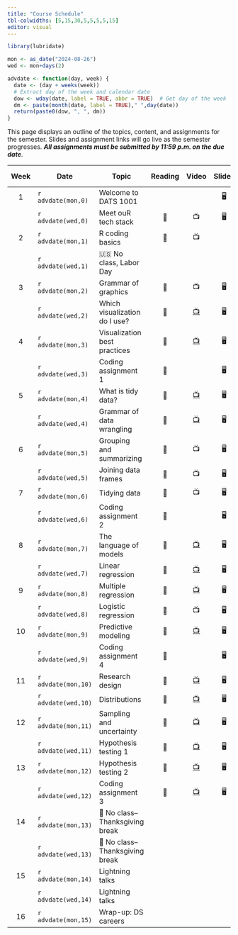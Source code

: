 ```yaml
---
title: "Course Schedule"
tbl-colwidths: [5,15,30,5,5,5,5,15]
editor: visual
---
```


```r
library(lubridate)

mon <- as_date("2024-08-26")
wed <- mon+days(2)

advdate <- function(day, week) {
  date <- (day + weeks(week))
  # Extract day of the week and calendar date
  dow <- wday(date, label = TRUE, abbr = TRUE)  # Get day of the week
  dm <- paste(month(date, label = TRUE)," ",day(date))
  return(paste0(dow, ", ", dm))
}
```

This page displays an outline of the topics, content, and assignments
for the semester. Slides and assignment links will go live as the
semester progresses. ***All assignments must be submitted by 11:59 p.m.
on the due date***.

::: column-screen-inset-right
| Week | Date                 | Topic                           | Reading |                       Video                       | Slides | Assignment | Due Date |
|:-------:|----------|---------|:-------:|:-------:|:-------:|:-------:|:-------:|
|  1   | `r advdate(mon,0)`   | Welcome to DATS 1001            |         |                                                   |   🖥️   |            |          |
|      | `r advdate(wed,0)`   | Meet ouR tech stack             |   📖    |                        📺                         |   🖥️   |            |          |
|  2   | `r advdate(mon,1)`   | R coding basics                 |   📖    |                        📺                         |        |            |          |
|      | `r advdate(wed,1)`   | 🇺🇸 No class, Labor Day          |         |                                                   |        |            |          |
|  3   | `r advdate(mon,2)`   | Grammar of graphics             |   📖    |                        📺                         |   🖥️   |            |          |
|      | `r advdate(wed,2)`   | Which visualization do I use?   |   📖    | [📺](https://www.youtube.com/watch?v=y7ESq_O3Odw) |   🖥️   |            |          |
|  4   | `r advdate(mon,3)`   | Visualization best practices    |   📖    | [📺](https://www.youtube.com/watch?v=y7ESq_O3Odw) |   🖥️   |            |          |
|      | `r advdate(wed,3)`   | Coding assignment 1             |   📖    |                                                   |   🖥️   |     🧮     |          |
|  5   | `r advdate(mon,4)`   | What is tidy data?              |   📖    | [📺](https://www.youtube.com/watch?v=y7ESq_O3Odw) |   🖥️   |            |          |
|      | `r advdate(wed,4)`   | Grammar of data wrangling       |   📖    | [📺](https://www.youtube.com/watch?v=y7ESq_O3Odw) |   🖥️   |            |          |
|  6   | `r advdate(mon,5)`   | Grouping and summarizing        |   📖    |                        📺                         |   🖥️   |            |          |
|      | `r advdate(wed,5)`   | Joining data frames             |   📖    |                        📺                         |   🖥️   |            |          |
|  7   | `r advdate(mon,6)`   | Tidying data                    |   📖    |                        📺                         |   🖥️   |            |          |
|      | `r advdate(wed,6)`   | Coding assignment 2             |   📖    |                                                   |   🖥️   |     🧮     |          |
|  8   | `r advdate(mon,7)`   | The language of models          |   📖    | [📺](https://www.youtube.com/watch?v=y7ESq_O3Odw) |   🖥️   |            |          |
|      | `r advdate(wed,7)`   | Linear regression               |   📖    | [📺](https://www.youtube.com/watch?v=y7ESq_O3Odw) |   🖥️   |     ✍️     |          |
|  9   | `r advdate(mon,8)`   | Multiple regression             |   📖    | [📺](https://www.youtube.com/watch?v=y7ESq_O3Odw) |   🖥️   |            |          |
|      | `r advdate(wed,8)`   | Logistic regression             |   📖    |                        📺                         |   🖥️   |            |          |
|  10  | `r advdate(mon,9)`   | Predictive modeling             |   📖    | [📺](https://www.youtube.com/watch?v=y7ESq_O3Odw) |   🖥️   |            |          |
|      | `r advdate(wed,9)`   | Coding assignment 4             |   📖    |                                                   |   🖥️   |     🧮     |          |
|  11  | `r advdate(mon,10)`  | Research design                 |   📖    | [📺](https://www.youtube.com/watch?v=y7ESq_O3Odw) |   🖥️   |            |          |
|      | `r advdate(wed,10)`  | Distributions                   |   📖    | [📺](https://www.youtube.com/watch?v=y7ESq_O3Odw) |   🖥️   |     ✍️     |          |
|  12  | `r advdate(mon,11)`  | Sampling and uncertainty        |   📖    | [📺](https://www.youtube.com/watch?v=y7ESq_O3Odw) |   🖥️   |            |          |
|      | `r advdate(wed,11)`  | Hypothesis testing 1            |   📖    | [📺](https://www.youtube.com/watch?v=y7ESq_O3Odw) |   🖥️   |            |          |
|  13  | `r advdate(mon,12)`  | Hypothesis testing 2            |   📖    | [📺](https://www.youtube.com/watch?v=y7ESq_O3Odw) |   🖥️   |            |          |
|      | `r advdate(wed,12)`  | Coding assignment 3             |   📖    | [📺](https://www.youtube.com/watch?v=y7ESq_O3Odw) |   🖥️   |     🧮     |          |
|  14  | `r advdate(mon,13)`  |  🦃 No class–Thanksgiving break |         |                                                   |        |            |          |
|      | `r advdate(wed,13)`  | 🦃 No class–Thanksgiving break  |         |                                                   |        |            |          |
|  15  | `r advdate(mon,14)`  | Lightning talks                 |         |                                                   |        |            |          |
|      | `r advdate(wed,14)`  | Lightning talks                 |         |                                                   |        |            |          |
|  16  | `r advdate(mon,15)`  | Wrap-up: DS careers             |         |                                                   |        |     ✍️     |          |
:::

